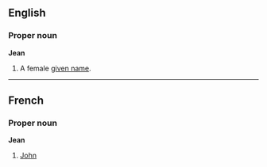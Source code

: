 ==English==
===Proper noun===
'''Jean'''

#A female [[given name]].

----
==French==
===Proper noun===
'''Jean'''

#[[John]]
